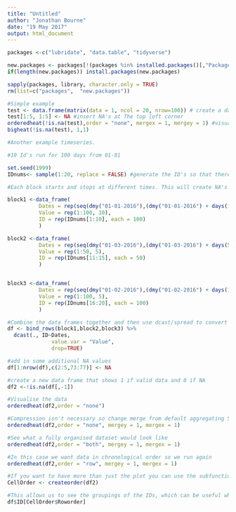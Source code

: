 ```yaml
---
title: "Untitled"
author: "Jonathan Bourne"
date: "19 May 2017"
output: html_document
---
```


```r
packages <-c("lubridate", "data.table", "tidyverse")

new.packages <- packages[!(packages %in% installed.packages()[,"Package"])]
if(length(new.packages)) install.packages(new.packages)

sapply(packages, library, character.only = TRUE)
rm(list=c("packages",  "new.packages"))
```


```r

#Simple example
test <- data.frame(matrix(data = 1, ncol = 20, nrow=100)) # create a dataframe of all 1's
test[1:5, 1:5] <- NA #insert NA's at The top left corner
orderedheat(!is.na(test),order = "none", mergex = 1, mergey = 1) #visualise
bigheat(!is.na(test), 1,1)

#Another example timeseries.

#10 Id's run for 100 days from 01-01

set.seed(1999)
IDnums<- sample(1:20, replace = FALSE) #generate the ID's so that there is no structure within the blocks

#Each block starts and stops at different times. This will create NA's in the data set when it is put into long form

block1 <-data_frame(
          Dates = rep(seq(dmy("01-01-2016"),(dmy("01-01-2016") + days(100-1)), by = 1), times = 10),
          Value = rep(1:100, 10),
          ID = rep(IDnums[1:10], each = 100)
          )

block2 <-data_frame(
          Dates = rep(seq(dmy("01-03-2016"),(dmy("01-03-2016") + days(50-1)), by = 1), times = 5),
          Value = rep(1:50, 5),
          ID = rep(IDnums[11:15], each = 50)
          )


block3 <-data_frame(
          Dates = rep(seq(dmy("01-02-2016"),(dmy("01-02-2016") + days(100-1)), by = 1), times = 5),
          Value = rep(1:100, 5),
          ID = rep(IDnums[16:20], each = 100)
          )

#Combine the data frames together and then use dcast/spread to convert it to wide form
df <- bind_rows(block1,block2,block3) %>% 
  dcast(., ID~Dates, 
              value.var = "Value", 
              drop=TRUE)

#add in some additional NA values
df[1:nrow(df),c(2:5,73:77)] <- NA

#create a new data frame that shows 1 if valid data and 0 if NA
df2 <-!is.na(df[,-1])

#Visualise the data
orderedheat(df2,order = "none")

#Compression isn't necessary so change merge from default aggregating 5 cells to 1
orderedheat(df2,order = "none", mergey = 1, mergex = 1)

#See what a fully organised dataset would look like
orderedheat(df2,order = "both", mergey = 1, mergex = 1)

#In this case we want data in chronological order so we run again
orderedheat(df2,order = "row", mergey = 1, mergex = 1)

#If you want to have more than just the plot you can use the subfunction of big heat to return the order etc of the Rows and Columns
CellOrder <- createorder(df2)

#This allows us to see the groupings of the IDs, which can be useful when subsetting the data frame to find high quality zones.
df$ID[CellOrder$Roworder]

```

